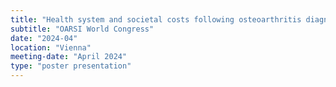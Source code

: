 ```yaml
---
title: "Health system and societal costs following osteoarthritis diagnosis in primary care"
subtitle: "OARSI World Congress"
date: "2024-04"
location: "Vienna"
meeting-date: "April 2024"
type: "poster presentation"
---
```

